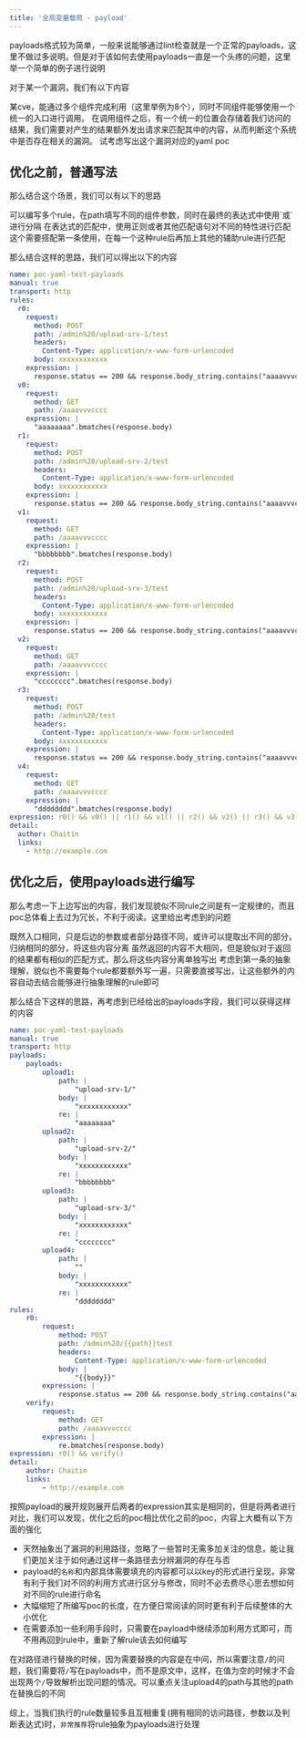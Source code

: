 ```yaml
---
title: '全局变量载荷 - payload'
---
```


payloads格式较为简单，一般来说能够通过lint检查就是一个正常的payloads，这里不做过多说明。但是对于该如何去使用payloads一直是一个头疼的问题，这里举一个简单的例子进行说明

对于某一个漏洞，我们有以下内容

<Card title="虚拟情景" icon="lightbulb" iconType="duotone" color="#ca8b04">
  某cve，能通过多个组件完成利用（这里举例为8个），同时不同组件能够使用一个统一的入口进行调用。
  在调用组件之后，有一个统一的位置会存储着我们访问的结果，我们需要对产生的结果额外发出请求来匹配其中的内容，从而判断这个系统中是否存在相关的漏洞。
  试考虑写出这个漏洞对应的yaml poc
</Card>

## 优化之前，普通写法

那么结合这个场景，我们可以有以下的思路

<AccordionGroup>
  <Accordion title="不同组件，同一个入口">
    可以编写多个rule，在path填写不同的组件参数，同时在最终的表达式中使用`或`进行分隔
  </Accordion>

  <Accordion title="不同组件的返回结果或许不太相同">
    在表达式的匹配中，使用正则或者其他匹配语句对不同的特性进行匹配
  </Accordion>

  <Accordion title="每次利用后需要匹配一些额外信息">
    这个需要搭配第一条使用，在每一个这种rule后再加上其他的辅助rule进行匹配
</Accordion>
</AccordionGroup>

那么结合这样的思路，我们可以得出以下的内容

```yaml
name: poc-yaml-test-payloads
manual: true
transport: http
rules:
  r0:
    request:
      method: POST
      path: /admin%20/upload-srv-1/test
      headers:
        Content-Type: application/x-www-form-urlencoded
      body: xxxxxxxxxxxx
    expression: |
      response.status == 200 && response.body_string.contains("aaaavvvcccc")
  v0:
    request:
      method: GET
      path: /aaaavvvcccc
    expression: |
      "aaaaaaaa".bmatches(response.body)
  r1:
    request:
      method: POST
      path: /admin%20/upload-srv-2/test
      headers:
        Content-Type: application/x-www-form-urlencoded
      body: xxxxxxxxxxxx
    expression: |
      response.status == 200 && response.body_string.contains("aaaavvvcccc")
  v1:
    request:
      method: GET
      path: /aaaavvvcccc
    expression: |
      "bbbbbbbb".bmatches(response.body)
  r2:
    request:
      method: POST
      path: /admin%20/upload-srv-3/test
      headers:
        Content-Type: application/x-www-form-urlencoded
      body: xxxxxxxxxxxx
    expression: |
      response.status == 200 && response.body_string.contains("aaaavvvcccc")
  v2:
    request:
      method: GET
      path: /aaaavvvcccc
    expression: |
      "cccccccc".bmatches(response.body)
  r3:
    request:
      method: POST
      path: /admin%20/test
      headers:
        Content-Type: application/x-www-form-urlencoded
      body: xxxxxxxxxxxx
    expression: |
      response.status == 200 && response.body_string.contains("aaaavvvcccc")
  v4:
    request:
      method: GET
      path: /aaaavvvcccc
    expression: |
      "dddddddd".bmatches(response.body)
expression: r0() && v0() || r1() && v1() || r2() && v2() || r3() && v3()
detail:
  author: Chaitin
  links:
    - http://example.com
```

## 优化之后，使用payloads进行编写

那么考虑一下上边写出的内容，我们发现貌似不同rule之间是有一定规律的，而且poc总体看上去过为冗长，不利于阅读。这里给出考虑到的问题

<AccordionGroup>
  <Accordion title="不同组件，同一个入口">
    既然入口相同，只是后边的参数或者部分路径不同，或许可以提取出不同的部分，归纳相同的部分，将这些内容分离
  </Accordion>

  <Accordion title="不同组件的返回结果或许不太相同">
    虽然返回的内容不大相同，但是貌似对于返回的结果都有相似的匹配方式，那么将这些内容分离单独写出
  </Accordion>

  <Accordion title="每次利用后需要匹配一些额外信息">
    考虑到第一条的抽象理解，貌似也不需要每个rule都要额外写一遍，只需要直接写出，让这些额外的内容自动去结合能够进行抽象理解的rule即可
</Accordion>
</AccordionGroup>

那么结合下这样的思路，再考虑到已经给出的payloads字段，我们可以获得这样的内容
```yaml
name: poc-yaml-test-payloads
manual: true
transport: http
payloads:
	payloads:
		upload1:
			path: |
				"upload-srv-1/"
			body: |
				"xxxxxxxxxxxx"
			re: |
				"aaaaaaaa"
		upload2:
			path: |
				"upload-srv-2/"
			body: |
				"xxxxxxxxxxxx"
			re: |
				"bbbbbbbb"
		upload3:
			path: |
				"upload-srv-3/"
			body: |
				"xxxxxxxxxxxx"
			re: |
				"cccccccc"
		upload4:
			path: |
				""
			body: |
				"xxxxxxxxxxxx"
			re: |
				"dddddddd"
rules:
	r0:
		request:
			method: POST
			path: /admin%20/{{path}}test
			headers:
				Content-Type: application/x-www-form-urlencoded
			body: |
				"{{body}}"
		expression: |
			response.status == 200 && response.body_string.contains("aaaavvvcccc")
	verify:
		request:
			method: GET
			path: /aaaavvvcccc
		expression: |
			re.bmatches(response.body)
expression: r0() && verify()
detail:
	author: Chaitin
	links:
		- http://example.com
```

按照payload的展开规则展开后两者的expression其实是相同的，但是将两者进行对比，我们可以发现，优化之后的poc相比优化之前的poc，内容上大概有以下方面的强化

- 天然抽象出了漏洞的利用路径，忽略了一些暂时无需多加关注的信息，能让我们更加关注于如何通过这样一条路径去分辨漏洞的存在与否
- payload的`名称`和内部具体需要填充的内容都可以以key的形式进行呈现，非常有利于我们对不同的利用方式进行区分与修改，同时不必去费尽心思去想如何对不同的rule进行命名
- 大幅缩短了所编写poc的长度，在方便日常阅读的同时更有利于后续整体的大小优化
- 在需要添加一些利用手段时，只需要在payload中继续添加利用方式即可，而不用再回到rule中，重新了解rule该去如何编写

<Warning>在对路径进行替换的时候，因为需要替换的内容是在中间，所以需要注意`/`的问题，我们需要将`/`写在payloads中，而不是原文中，这样，在值为空的时候才不会出现两个`/`导致解析出现问题的情况。可以重点关注upload4的path与其他的path在替换后的不同</Warning>

综上，当我们执行的rule数量较多且互相重复(拥有相同的访问路径，参数以及判断表达式)时，`非常推荐`将rule抽象为payloads进行处理
